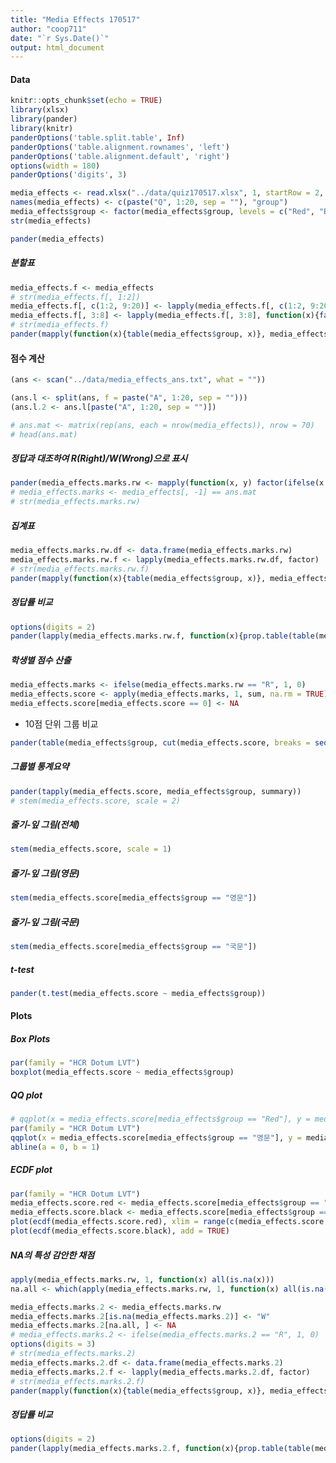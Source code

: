 ```yaml
---
title: "Media Effects 170517"
author: "coop711"
date: "`r Sys.Date()`"
output: html_document
---
```


#### Data 

<!--#### Excel 자료 읽어들이기 

* excel 파일을 잘 읽어들이는 `xlsx` 패키지를 올려놓고, 자료구조에 맞춰 argument 설정.
    * Sheet 번호, startRow, colIndex, header 의 용도 파악. 
-->

```r
knitr::opts_chunk$set(echo = TRUE)
library(xlsx)
library(pander)
library(knitr)
panderOptions('table.split.table', Inf)
panderOptions('table.alignment.rownames', 'left')
panderOptions('table.alignment.default', 'right')
options(width = 180)
panderOptions('digits', 3)
```

```r
media_effects <- read.xlsx("../data/quiz170517.xlsx", 1, startRow = 2, endRow  = 161, colIndex = 10:30, colClasses = c(rep("character", 21)), header = TRUE)
names(media_effects) <- c(paste("Q", 1:20, sep = ""), "group")
media_effects$group <- factor(media_effects$group, levels = c("Red", "Black"), labels = c("영문", "국문"))
str(media_effects)
```

```r
pander(media_effects)
```

##### 분할표

```r
media_effects.f <- media_effects
# str(media_effects.f[, 1:2])
media_effects.f[, c(1:2, 9:20)] <- lapply(media_effects.f[, c(1:2, 9:20)], function(x){factor(x, levels = c("가", "나", "다", "라"))})
media_effects.f[, 3:8] <- lapply(media_effects.f[, 3:8], function(x){factor(x, levels = c("가", "나", "다", "라", "마"))})
# str(media_effects.f)
pander(mapply(function(x){table(media_effects$group, x)}, media_effects.f[1:20]))
```

#### 점수 계산

<!--* 정답 맞춰보기
    * 정답 읽어들이기. `what = ""`로 설정하여 `char`취급. 
-->

```r
(ans <- scan("../data/media_effects_ans.txt", what = ""))
```

<!--* 각 학생들의 답안과 맞춰보기 위하여 정답표 작성.
    * 문항별로 정답과 비교하기 위하여 각 문항을 리스트의 원소로 분리
    * `split()` 의 기능과 한계에 유의. `factor` 성격으로부터 `1, 10, 11, ..., 2, 20, ..., 3, 4, 5, ... , 9`로 순서를 잡게 되므로 다시 한번 정리할 필요.
-->
    
    
```r
(ans.l <- split(ans, f = paste("A", 1:20, sep = "")))
(ans.l.2 <- ans.l[paste("A", 1:20, sep = "")])

# ans.mat <- matrix(rep(ans, each = nrow(media_effects)), nrow = 70)
# head(ans.mat)
```

##### 정답과 대조하여 R(Right)/W(Wrong)으로 표시 
    
<!--* 채점표라는 의미의 `media_effects.marks` 로 저장-->
    
```r
pander(media_effects.marks.rw <- mapply(function(x, y) factor(ifelse(x == y, "R", "W")), y = ans.l.2, media_effects[, -21]))
# media_effects.marks <- media_effects[, -1] == ans.mat
# str(media_effects.marks.rw)
```

##### 집계표

```r
media_effects.marks.rw.df <- data.frame(media_effects.marks.rw)
media_effects.marks.rw.f <- lapply(media_effects.marks.rw.df, factor)
# str(media_effects.marks.rw.f)
pander(mapply(function(x){table(media_effects$group, x)}, media_effects.marks.rw.f, SIMPLIFY = FALSE))
```

##### 정답률 비교

```r
options(digits = 2)
pander(lapply(media_effects.marks.rw.f, function(x){prop.table(table(media_effects$group, x), margin = 1)[, 1]*100}))
```

##### 학생별 점수 산출

<!--+ 정답을 집계하기 위하여 "R" 갯수를 다시 산출하는 `ifelse()` 적용.
    + 4점씩 곱하면 100점 만점 기준의 점수가 됨. 
    + 조사표는 작성해서 제출했지만 빈칸이 있는 경우는 그 문항을 0점 처리, 결석의 경우는 점수가 모두 0으로 나오는 경우를  NA처리 
-->

```r
media_effects.marks <- ifelse(media_effects.marks.rw == "R", 1, 0)
media_effects.score <- apply(media_effects.marks, 1, sum, na.rm = TRUE) * 4
media_effects.score[media_effects.score == 0] <- NA
```

* 10점 단위 그룹 비교

```r
pander(table(media_effects$group, cut(media_effects.score, breaks = seq(10, 80, by = 10), include.lowest = TRUE, right = FALSE)))
```

##### 그룹별 통계요약

```r
pander(tapply(media_effects.score, media_effects$group, summary))
# stem(media_effects.score, scale = 2)
```

##### 줄기-잎 그림(전체)

```r
stem(media_effects.score, scale = 1)
```

##### 줄기-잎 그림(영문)

```r
stem(media_effects.score[media_effects$group == "영문"])
```

##### 줄기-잎 그림(국문)

```r
stem(media_effects.score[media_effects$group == "국문"])
```

##### t-test

```r
pander(t.test(media_effects.score ~ media_effects$group))
```

#### Plots

##### Box Plots

```r
par(family = "HCR Dotum LVT")
boxplot(media_effects.score ~ media_effects$group)
```

##### QQ plot

```r
# qqplot(x = media_effects.score[media_effects$group == "Red"], y = media_effects.score[media_effects$group == "Black"], xlab = "Red", ylab = "Black")
par(family = "HCR Dotum LVT")
qqplot(x = media_effects.score[media_effects$group == "영문"], y = media_effects.score[media_effects$group == "국문"], xlab = "영문", ylab = "국문", xlim = c(20, 80), ylim = c(20, 80))
abline(a = 0, b = 1)
```

##### ECDF plot

```r
par(family = "HCR Dotum LVT")
media_effects.score.red <- media_effects.score[media_effects$group == "영문" & !is.na(media_effects.score)]
media_effects.score.black <- media_effects.score[media_effects$group == "국문" & !is.na(media_effects.score)]
plot(ecdf(media_effects.score.red), xlim = range(c(media_effects.score.red, media_effects.score.black)), col = "red", main = "ECDF")
plot(ecdf(media_effects.score.black), add = TRUE)
```


##### NA의 특성 감안한 채점

<!--* 결석한 경우와 일부 문항에 답을 내지 않은 경우를 구분하는 것이 핵심.
    + `media_effects.marks`를 그대로 이용하면 쉽게 계산되나, `is.na`학습 목적으로 `media_effects.mark.rw`에서 출발
    + 모든 문항에 NA로 답한 결석한 학생들의 인덱스를 먼저 찾아내고,
-->

```r
apply(media_effects.marks.rw, 1, function(x) all(is.na(x)))
na.all <- which(apply(media_effects.marks.rw, 1, function(x) all(is.na(x))))
```

<!--* 정답률 계산
    + NA를 모두 오답처리한 후, 결석한 학생들만 다시 NA로 정정.
    + TRUE의 갯수를 합하여 평균. 
-->

```r
media_effects.marks.2 <- media_effects.marks.rw
media_effects.marks.2[is.na(media_effects.marks.2)] <- "W"
media_effects.marks.2[na.all, ] <- NA
# media_effects.marks.2 <- ifelse(media_effects.marks.2 == "R", 1, 0)
options(digits = 3)
# str(media_effects.marks.2)
media_effects.marks.2.df <- data.frame(media_effects.marks.2)
media_effects.marks.2.f <- lapply(media_effects.marks.2.df, factor)
# str(media_effects.marks.2.f)
pander(mapply(function(x){table(media_effects$group, x)}, media_effects.marks.2.f, SIMPLIFY = FALSE))
```

##### 정답률 비교

```r
options(digits = 2)
pander(lapply(media_effects.marks.2.f, function(x){prop.table(table(media_effects$group, x), margin = 1)[, 1]*100}))
```

<!--#### 어려운 문제?

##### 정답률 80% 이하

```r
pander(rate.by.item[which(rate.by.item <= 80), ])
```

##### 정답률 70% 이하

```r
pander(rate.by.item[which(rate.by.item <= 70), ])
```

##### 정답률 60% 이하

```r
pander(rate.by.item[which(rate.by.item <= 60), ])
```
-->

<!--## Data 정리

```r
save.image("media_effects_201701.RData")
```
-->